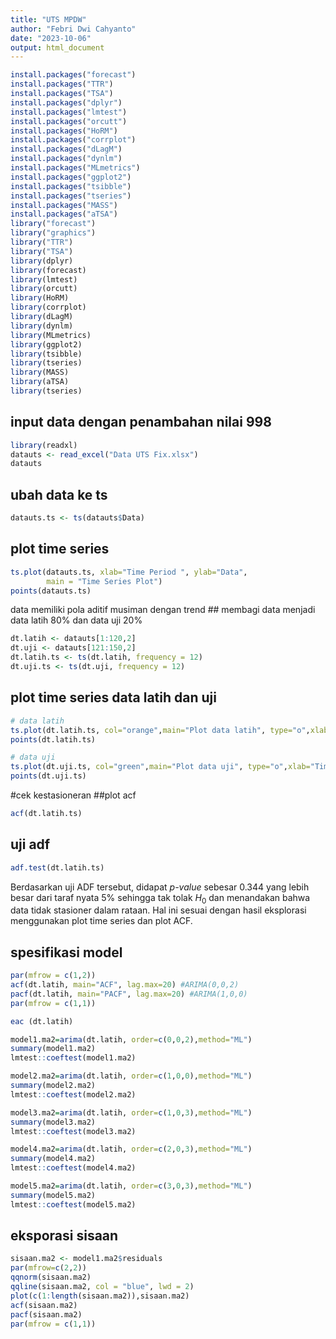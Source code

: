 ```yaml
---
title: "UTS MPDW"
author: "Febri Dwi Cahyanto"
date: "2023-10-06"
output: html_document
---
```


```r
install.packages("forecast")
install.packages("TTR")
install.packages("TSA")
install.packages("dplyr")
install.packages("lmtest") 
install.packages("orcutt") 
install.packages("HoRM") 
install.packages("corrplot")
install.packages("dLagM")
install.packages("dynlm")
install.packages("MLmetrics")
install.packages("ggplot2")
install.packages("tsibble")
install.packages("tseries")
install.packages("MASS")
install.packages("aTSA")
library("forecast")
library("graphics")
library("TTR")
library("TSA")
library(dplyr)
library(forecast)
library(lmtest) 
library(orcutt) 
library(HoRM) 
library(corrplot)
library(dLagM)
library(dynlm)
library(MLmetrics)
library(ggplot2)
library(tsibble)
library(tseries)
library(MASS)
library(aTSA)
library(tseries)
```
## input data dengan penambahan nilai 998
```r
library(readxl)
datauts <- read_excel("Data UTS Fix.xlsx")
datauts
```
## ubah data ke ts
```r
datauts.ts <- ts(datauts$Data)
```
## plot time series
```r
ts.plot(datauts.ts, xlab="Time Period ", ylab="Data", 
        main = "Time Series Plot")
points(datauts.ts)
```
data memiliki pola aditif musiman dengan trend 
## membagi data menjadi data latih 80% dan data uji 20%
```r
dt.latih <- datauts[1:120,2]
dt.uji <- datauts[121:150,2]
dt.latih.ts <- ts(dt.latih, frequency = 12)
dt.uji.ts <- ts(dt.uji, frequency = 12)
```
## plot time series data latih dan uji
```r
# data latih
ts.plot(dt.latih.ts, col="orange",main="Plot data latih", type="o",xlab="Time",ylab="Data")
points(dt.latih.ts)

# data uji
ts.plot(dt.uji.ts, col="green",main="Plot data uji", type="o",xlab="Time",ylab="Data")
points(dt.uji.ts)
```
#cek kestasioneran
##plot acf
```r
acf(dt.latih.ts)
```
## uji adf
```r
adf.test(dt.latih.ts) 
```
Berdasarkan uji ADF tersebut, didapat *p-value* sebesar 0.344 yang lebih besar dari taraf nyata 5% sehingga tak tolak $H_0$ dan menandakan bahwa data tidak stasioner dalam rataan. Hal ini sesuai dengan hasil eksplorasi menggunakan plot time series dan plot ACF.

## spesifikasi model
```r
par(mfrow = c(1,2))
acf(dt.latih, main="ACF", lag.max=20) #ARIMA(0,0,2)
pacf(dt.latih, main="PACF", lag.max=20) #ARIMA(1,0,0)
par(mfrow = c(1,1))
```

```r
eac (dt.latih)
```

```r
model1.ma2=arima(dt.latih, order=c(0,0,2),method="ML")
summary(model1.ma2) 
lmtest::coeftest(model1.ma2) 

model2.ma2=arima(dt.latih, order=c(1,0,0),method="ML") 
summary(model2.ma2) 
lmtest::coeftest(model2.ma2) 

model3.ma2=arima(dt.latih, order=c(1,0,3),method="ML") 
summary(model3.ma2) 
lmtest::coeftest(model3.ma2) 

model4.ma2=arima(dt.latih, order=c(2,0,3),method="ML") 
summary(model4.ma2) 
lmtest::coeftest(model4.ma2) 

model5.ma2=arima(dt.latih, order=c(3,0,3),method="ML") 
summary(model5.ma2) 
lmtest::coeftest(model5.ma2)

```
## eksporasi sisaan
```r
sisaan.ma2 <- model1.ma2$residuals
par(mfrow=c(2,2))
qqnorm(sisaan.ma2)
qqline(sisaan.ma2, col = "blue", lwd = 2)
plot(c(1:length(sisaan.ma2)),sisaan.ma2)
acf(sisaan.ma2)
pacf(sisaan.ma2)
par(mfrow = c(1,1))
```

